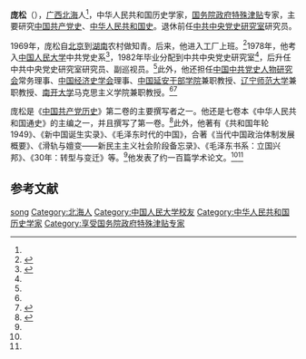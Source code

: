 '''庞松'''（{{bd|1949年|10月|}}），[[广西|广西]][[北海市|北海]]人<ref name="mjlsh" />，中华人民共和国历史学家，[[国务院政府特殊津贴|国务院政府特殊津贴]]专家，主要研究[[中国共产党史|中国共产党史]]、[[中华人民共和国历史|中华人民共和国史]]。退休前任[[中共中央党史研究室|中共中央党史研究室]]研究员。

1969年，庞松自[[北京|北京]]到[[湖南|湖南]]农村做知青。后来，他进入工厂上班。<ref name="mjlsh">{{Cite web |title=党史研究的小风波记事 |url=http://mjlsh.usc.cuhk.edu.hk/Book.aspx?cid=4&tid=4420 |accessdate=2021-04-04 |author=庞松 |publisher=香港中文大学中国研究服务中心 |archive-date=2021-06-18 |archive-url=https://web.archive.org/web/20210618122434/http://mjlsh.usc.cuhk.edu.hk/Book.aspx?cid=4&tid=4420 |dead-url=no }}</ref>1978年，他考入[[中国人民大学|中国人民大学]]中共党史系<ref name="nankai">{{Cite web |title=庞松兼职教授致聘仪式举行 |url=https://cz.nankai.edu.cn/2011/0425/c13606a187126/page.htm |accessdate=2021-04-04 |date=2011-04-25 |publisher=南开大学马克思主义学院}}</ref>，1982年毕业分配到中共中央党史研究室<ref name="mjlsh" />，后升任中共中央党史研究室研究员、副巡视员。<ref name="nankai" />此外，他还担任[[中国中共党史人物研究会|中国中共党史人物研究会]]常务理事、[[中国经济史学会|中国经济史学会]]理事、[[中国延安干部学院|中国延安干部学院]]兼职教授、[[辽宁师范大学|辽宁师范大学]]兼职教授、[[南开大学|南开大学]]马克思主义学院兼职教授。<ref name="nankai" /><ref name="upc">{{Cite web |title=关于中共中央党史研究室庞松研究员学术报告和“党史专家面对面”活动的通知 |url=http://gs.upc.edu.cn/_t57/2013/0308/c1794a23816/page.htm |accessdate=2021-04-04 |date=2011-05-18 |publisher=中国石油大学（华东）研究生院}}</ref>

庞松是《[[中国共产党历史_(书籍)|中国共产党历史]]》第二卷的主要撰写者之一。他还是七卷本《中华人民共和国通史》的主编之一，并且撰写了第一卷。<ref name="thecover">{{Cite news |url=http://www.thecover.cn/news/5793960 |title=《中华人民共和国通史》主编庞松： 抗美援朝打赢新中国立国之战 |date=2020-10-21 |work=长江日报 |via=封面新闻 |accessdate=2021-04-04}}</ref>此外，他著有《共和国年轮1949》、《新中国诞生实录》、《毛泽东时代的中国》，合著《当代中国政治体制发展概要》、《滑轨与嬗变——新民主主义社会阶段备忘录》、《毛泽东书系：立国兴邦》、《30年：转型与变迁》等。<ref name="mjlsh" />他发表了约一百篇学术论文。<ref name="nankai" /><ref name="upc" />

==参考文献==
{{reflist}}

{{normdaten|NLC=000266361|VIAF=119029983|ISNI=0000000083340385|LCCN=nr91034065|KRNLK=KAC200707535|CALIS=n2004448515}}
{{DEFAULTSORT:pang song}}
[[Category:庞姓|song]]
[[Category:北海人|Category:北海人]]
[[Category:中国人民大学校友|Category:中国人民大学校友]]
[[Category:中华人民共和国历史学家|Category:中华人民共和国历史学家]]
[[Category:享受国务院政府特殊津贴专家|Category:享受国务院政府特殊津贴专家]]